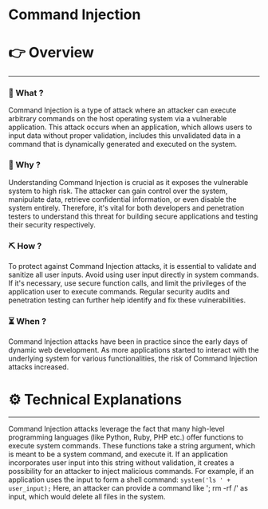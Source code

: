 # Command Injection


# 👉 Overview

---

### 👀 What ?

Command Injection is a type of attack where an attacker can execute arbitrary commands on the host operating system via a vulnerable application. This attack occurs when an application, which allows users to input data without proper validation, includes this unvalidated data in a command that is dynamically generated and executed on the system.


### 🧐 Why ?

Understanding Command Injection is crucial as it exposes the vulnerable system to high risk. The attacker can gain control over the system, manipulate data, retrieve confidential information, or even disable the system entirely. Therefore, it's vital for both developers and penetration testers to understand this threat for building secure applications and testing their security respectively.


### ⛏️ How ?

To protect against Command Injection attacks, it is essential to validate and sanitize all user inputs. Avoid using user input directly in system commands. If it's necessary, use secure function calls, and limit the privileges of the application user to execute commands. Regular security audits and penetration testing can further help identify and fix these vulnerabilities.


### ⏳ When ?

Command Injection attacks have been in practice since the early days of dynamic web development. As more applications started to interact with the underlying system for various functionalities, the risk of Command Injection attacks increased.


# ⚙️ Technical Explanations

---

Command Injection attacks leverage the fact that many high-level programming languages (like Python, Ruby, PHP etc.) offer functions to execute system commands. These functions take a string argument, which is meant to be a system command, and execute it. If an application incorporates user input into this string without validation, it creates a possibility for an attacker to inject malicious commands. For example, if an application uses the input to form a shell command: `system('ls ' + user_input);` Here, an attacker can provide a command like '; rm -rf /' as input, which would delete all files in the system.
